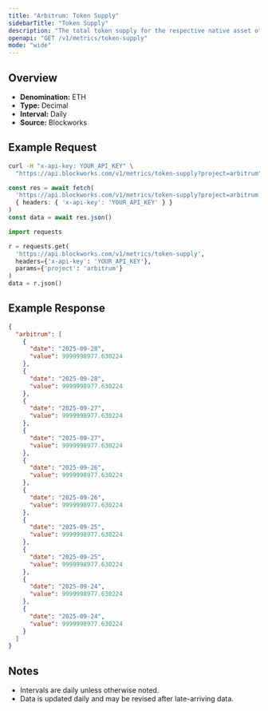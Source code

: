 ```yaml
---
title: "Arbitrum: Token Supply"
sidebarTitle: "Token Supply"
description: "The total token supply for the respective native asset of that chain. Inclusive of all locked tokens."
openapi: "GET /v1/metrics/token-supply"
mode: "wide"
---
```


## Overview

- **Denomination:** ETH
- **Type:** Decimal
- **Interval:** Daily
- **Source:** Blockworks

## Example Request

<CodeGroup>

```bash cURL
curl -H "x-api-key: YOUR_API_KEY" \
  "https://api.blockworks.com/v1/metrics/token-supply?project=arbitrum"
```

```typescript TypeScript
const res = await fetch(
  'https://api.blockworks.com/v1/metrics/token-supply?project=arbitrum',
  { headers: { 'x-api-key': 'YOUR_API_KEY' } }
)
const data = await res.json()
```

```python Python
import requests

r = requests.get(
  'https://api.blockworks.com/v1/metrics/token-supply',
  headers={'x-api-key': 'YOUR_API_KEY'},
  params={'project': 'arbitrum'}
)
data = r.json()
```

</CodeGroup>

## Example Response

```json
{
  "arbitrum": [
    {
      "date": "2025-09-28",
      "value": 9999998977.630224
    },
    {
      "date": "2025-09-28",
      "value": 9999998977.630224
    },
    {
      "date": "2025-09-27",
      "value": 9999998977.630224
    },
    {
      "date": "2025-09-27",
      "value": 9999998977.630224
    },
    {
      "date": "2025-09-26",
      "value": 9999998977.630224
    },
    {
      "date": "2025-09-26",
      "value": 9999998977.630224
    },
    {
      "date": "2025-09-25",
      "value": 9999998977.630224
    },
    {
      "date": "2025-09-25",
      "value": 9999998977.630224
    },
    {
      "date": "2025-09-24",
      "value": 9999998977.630224
    },
    {
      "date": "2025-09-24",
      "value": 9999998977.630224
    }
  ]
}
```

## Notes
- Intervals are daily unless otherwise noted.
- Data is updated daily and may be revised after late-arriving data.